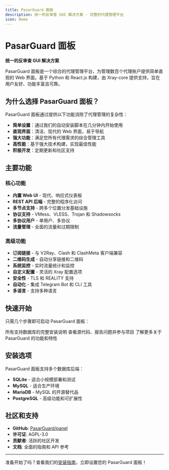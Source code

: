```yaml
---
title: PasarGuard 面板
description: 统一的反审查 GUI 解决方案 - 完整的代理管理平台
icon: Home
---
```


# PasarGuard 面板

**统一的反审查 GUI 解决方案**

PasarGuard 面板是一个综合的代理管理平台，为管理数百个代理账户提供简单直观的 Web 界面。基于 Python 和 React.js 构建，由 Xray-core 提供支持，旨在用户友好、功能丰富且可靠。

## 为什么选择 PasarGuard 面板？

PasarGuard 面板通过提供以下功能消除了代理管理的复杂性：

- **简单设置**：通过我们的自动安装脚本在几分钟内开始使用
- **直观界面**：清洁、现代的 Web 界面，易于导航
- **强大功能**：满足您所有代理需求的综合管理工具
- **高性能**：基于强大技术构建，实现最佳性能
- **积极开发**：定期更新和社区支持

## 主要功能

### 核心功能
- **内置 Web UI** - 现代、响应式仪表板
- **REST API 后端** - 完整的程序化访问
- **多节点支持** - 跨多个位置分发基础设施
- **协议支持** - VMess、VLESS、Trojan 和 Shadowsocks
- **多协议用户** - 单用户、多协议
- **流量管理** - 全面的流量和过期限制

### 高级功能
- **订阅链接** - 与 V2Ray、Clash 和 ClashMeta 客户端兼容
- **二维码生成** - 自动分享链接和二维码
- **系统监控** - 实时流量统计和监控
- **自定义配置** - 灵活的 Xray 配置选项
- **安全性** - TLS 和 REALITY 支持
- **自动化** - 集成 Telegram Bot 和 CLI 工具
- **多语言** - 支持多种语言

## 快速开始

只需几个步骤即可启动 PasarGuard 面板：

<Cards>
  <Card title="安装指南" href="/panel/installation">
    所有支持数据库的完整安装说明
  </Card>
  
  <Card title="GitHub 仓库" href="https://github.com/PasarGuard/panel">
    查看源代码、报告问题并参与项目
  </Card>
  
  <Card title="文档" href="/introduction">
    了解更多关于 PasarGuard 的功能和特性
  </Card>
</Cards>

## 安装选项

PasarGuard 面板支持多个数据库后端：

- **SQLite** - 适合小规模部署和测试
- **MySQL** - 适合生产环境
- **MariaDB** - MySQL 的开源替代品
- **PostgreSQL** - 高级功能和可扩展性

## 社区和支持

- **GitHub**: [PasarGuard/panel](https://github.com/PasarGuard/panel)
- **许可证**: AGPL-3.0
- **贡献者**: 活跃的社区开发
- **文档**: 全面的指南和 API 参考

---

准备开始了吗？查看我们的[安装指南](/panel/installation)，立即设置您的 PasarGuard 面板！
